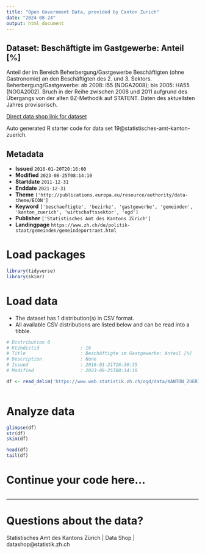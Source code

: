 ```yaml
---
title: "Open Government Data, provided by Canton Zurich"
date: "2024-08-24"
output: html_document
---
```


## Dataset: Beschäftigte im Gastgewerbe: Anteil [%]

Anteil der im Bereich Beherbergung/Gastgewerbe Beschäftigten (ohne Gastronomie) an den Beschäftigten des 2. und 3. Sektors. Beherbergung/Gastgewerbe: ab 2008: I55 (NOGA2008); bis 2005: HA55 (NOGA2002). Bruch in der Reihe zwischen 2008 und 2011 aufgrund des Übergangs von der alten BZ-Methodik auf STATENT. Daten des aktuellsten Jahres provisorisch.

[Direct data shop link for dataset](https://www.zh.ch/de/politik-staat/statistik-daten/datenkatalog.html#/datasets/19@statistisches-amt-kanton-zuerich)

Auto generated R starter code for data set 19@statistisches-amt-kanton-zuerich.

## Metadata

- **Issued** `2016-01-20T20:16:00`
- **Modified** `2023-08-25T08:14:10`
- **Startdate** `2011-12-31`
- **Enddate** `2021-12-31`
- **Theme** `['http://publications.europa.eu/resource/authority/data-theme/ECON']`
- **Keyword** `['beschaeftigte', 'bezirke', 'gastgewerbe', 'gemeinden', 'kanton_zuerich', 'wirtschaftssektor', 'ogd']`
- **Publisher** `['Statistisches Amt des Kantons Zürich']`
- **Landingpage** `https://www.zh.ch/de/politik-staat/gemeinden/gemeindeportraet.html`


# Load packages

```r

library(tidyverse)
library(skimr)

```

# Load data

-   The dataset has 1 distribution(s) in CSV format.
-   All available CSV distributions are listed below and can be read into a tibble.

```r

# Distribution 0
# Ktzhdistid               : 16
# Title                    : Beschäftigte im Gastgewerbe: Anteil [%]
# Description              : None
# Issued                   : 2016-01-21T16:30:35
# Modified                 : 2023-08-25T08:14:10

df <- read_delim('https://www.web.statistik.zh.ch/ogd/data/KANTON_ZUERICH_300.csv')



```

# Analyze data

```r

glimpse(df)
str(df)
skim(df)

head(df)
tail(df)

```

# Continue your code here...

```r

```

------------------------------------------------------------------------

# Questions about the data?

Statistisches Amt des Kantons Zürich | Data Shop | datashop@statistik.zh.ch
